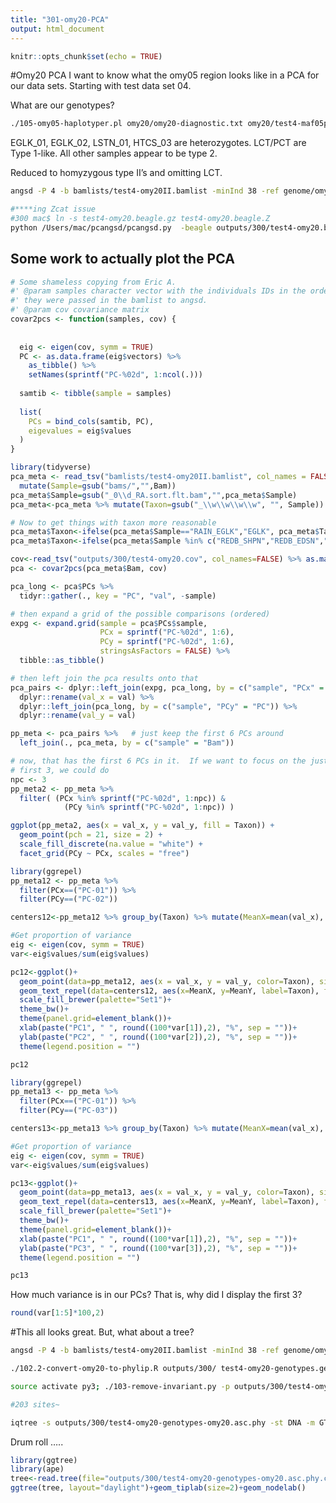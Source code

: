 ```yaml
---
title: "301-omy20-PCA"
output: html_document
---
```


```r
knitr::opts_chunk$set(echo = TRUE)
```

#Omy20 PCA
I want to know what the omy05 region looks like in a PCA for our data sets. Starting with test data set 04.    

What are our genotypes?

```sh
./105-omy05-haplotyper.pl omy20/omy20-diagnostic.txt omy20/test4-maf05p-omy20.geno bamlists/test4.bamlist > omy20/test4-omy20-genotypes.txt
```

EGLK_01, EGLK_02, LSTN_01, HTCS_03 are heterozygotes. LCT/PCT are Type 1-like.
All other samples appear to be type 2.

Reduced to homyzygous type II's and omitting LCT. 

```sh
angsd -P 4 -b bamlists/test4-omy20II.bamlist -minInd 38 -ref genome/omyV6Chr.fasta -out outputs/300/test4-omy20 -GL 1 -doGlf 2 -doMajorMinor 1 -doMaf 2 -SNP_pval 1e-6 -minMapQ 30 -minQ 20 -r  omy20:5446054-18985808

#****ing Zcat issue
#300 mac$ ln -s test4-omy20.beagle.gz test4-omy20.beagle.Z
python /Users/mac/pcangsd/pcangsd.py  -beagle outputs/300/test4-omy20.beagle.Z -admix -o outputs/300/test4-omy20

```

## Some work to actually plot the PCA

```r
# Some shameless copying from Eric A.
#' @param samples character vector with the individuals IDs in the order in which
#' they were passed in the bamlist to angsd.
#' @param cov covariance matrix
covar2pcs <- function(samples, cov) {
  
  
  eig <- eigen(cov, symm = TRUE)
  PC <- as.data.frame(eig$vectors) %>%
    as_tibble() %>%
    setNames(sprintf("PC-%02d", 1:ncol(.)))
  
  samtib <- tibble(sample = samples)
  
  list(
    PCs = bind_cols(samtib, PC),
    eigevalues = eig$values
  )
}
```

```r
library(tidyverse)
pca_meta <- read_tsv("bamlists/test4-omy20II.bamlist", col_names = FALSE) %>% mutate(Bam=gsub("bams/","",X1)) %>% 
  mutate(Sample=gsub("bams/","",Bam))
pca_meta$Sample=gsub("_0\\d_RA.sort.flt.bam","",pca_meta$Sample)
pca_meta<-pca_meta %>% mutate(Taxon=gsub("_\\w\\w\\w\\w", "", Sample)) %>% select(-X1)

# Now to get things with taxon more reasonable
pca_meta$Taxon<-ifelse(pca_meta$Sample=="RAIN_EGLK","EGLK", pca_meta$Taxon)
pca_meta$Taxon<-ifelse(pca_meta$Sample %in% c("REDB_SHPN","REDB_EDSN","REDB_MOHD"),"MRRT", pca_meta$Taxon)

cov<-read_tsv("outputs/300/test4-omy20.cov", col_names=FALSE) %>% as.matrix()
pca <- covar2pcs(pca_meta$Bam, cov)

pca_long <- pca$PCs %>%
  tidyr::gather(., key = "PC", "val", -sample)

# then expand a grid of the possible comparisons (ordered)
expg <- expand.grid(sample = pca$PCs$sample,
                    PCx = sprintf("PC-%02d", 1:6),
                    PCy = sprintf("PC-%02d", 1:6),
                    stringsAsFactors = FALSE) %>%
  tibble::as_tibble()

# then left join the pca results onto that
pca_pairs <- dplyr::left_join(expg, pca_long, by = c("sample", "PCx" = "PC")) %>%
  dplyr::rename(val_x = val) %>%
  dplyr::left_join(pca_long, by = c("sample", "PCy" = "PC")) %>%
  dplyr::rename(val_y = val)

pp_meta <- pca_pairs %>%   # just keep the first 6 PCs around
  left_join(., pca_meta, by = c("sample" = "Bam"))

# now, that has the first 6 PCs in it.  If we want to focus on the just the
# first 3, we could do 
npc <- 3
pp_meta2 <- pp_meta %>%
  filter( (PCx %in% sprintf("PC-%02d", 1:npc)) & 
            (PCy %in% sprintf("PC-%02d", 1:npc)) )

ggplot(pp_meta2, aes(x = val_x, y = val_y, fill = Taxon)) +
  geom_point(pch = 21, size = 2) +
  scale_fill_discrete(na.value = "white") + 
  facet_grid(PCy ~ PCx, scales = "free")


```
  

```r
library(ggrepel)
pp_meta12 <- pp_meta %>%
  filter(PCx==("PC-01")) %>%
  filter(PCy==("PC-02"))

centers12<-pp_meta12 %>% group_by(Taxon) %>% mutate(MeanX=mean(val_x), MeanY=mean(val_y)) %>% select(Taxon, MeanX, MeanY) %>% unique()

#Get proportion of variance
eig <- eigen(cov, symm = TRUE)
var<-eig$values/sum(eig$values)

pc12<-ggplot()+
  geom_point(data=pp_meta12, aes(x = val_x, y = val_y, color=Taxon), size=2, alpha=0.75)+
  geom_text_repel(data=centers12, aes(x=MeanX, y=MeanY, label=Taxon), fontface='bold', size=3)+
  scale_fill_brewer(palette="Set1")+
  theme_bw()+
  theme(panel.grid=element_blank())+
  xlab(paste("PC1", " ", round((100*var[1]),2), "%", sep = ""))+
  ylab(paste("PC2", " ", round((100*var[2]),2), "%", sep = ""))+
  theme(legend.position = "")

pc12
```

```r
library(ggrepel)
pp_meta13 <- pp_meta %>%
  filter(PCx==("PC-01")) %>%
  filter(PCy==("PC-03"))

centers13<-pp_meta13 %>% group_by(Taxon) %>% mutate(MeanX=mean(val_x), MeanY=mean(val_y)) %>% select(Taxon, MeanX, MeanY) %>% unique()

#Get proportion of variance
eig <- eigen(cov, symm = TRUE)
var<-eig$values/sum(eig$values)

pc13<-ggplot()+
  geom_point(data=pp_meta13, aes(x = val_x, y = val_y, color=Taxon), size=2, alpha=0.75)+
  geom_text_repel(data=centers13, aes(x=MeanX, y=MeanY, label=Taxon), fontface='bold', size=3)+
  scale_fill_brewer(palette="Set1")+
  theme_bw()+
  theme(panel.grid=element_blank())+
  xlab(paste("PC1", " ", round((100*var[1]),2), "%", sep = ""))+
  ylab(paste("PC3", " ", round((100*var[3]),2), "%", sep = ""))+
  theme(legend.position = "")

pc13
```

How much variance is in our PCs? That is, why did I display the first 3?


```r
round(var[1:5]*100,2)
```


#This all looks great. But, what about a tree?

```sh

angsd -P 4 -b bamlists/test4-omy20II.bamlist -minInd 38 -ref genome/omyV6Chr.fasta -out outputs/300/test4-omy20-genotypes -doGeno 4 -postCutoff 0.95 -doPost 1 -GL 1 -doGlf 2 -doMajorMinor 1 -doMaf 1 -minMaf 0.05 -SNP_pval 1e-6 -minMapQ 30 -minQ 20 -r  omy20:5446054-18985808

./102.2-convert-omy20-to-phylip.R outputs/300/ test4-omy20-genotypes.geno.gz ./bamlists/test4-omy20II.bamlist

source activate py3; ./103-remove-invariant.py -p outputs/300/test4-omy20-genotypes-omy20.phy -o outputs/300/test4-omy20-genotypes-omy20.asc.phy; source deactivate

#203 sites~

iqtree -s outputs/300/test4-omy20-genotypes-omy20.asc.phy -st DNA -m GTR+G4+F+ASC -bb 1000 -alrt 1000
```

Drum roll .....   


```r
library(ggtree)
library(ape)
tree<-read.tree(file="outputs/300/test4-omy20-genotypes-omy20.asc.phy.contree")
ggtree(tree, layout="daylight")+geom_tiplab(size=2)+geom_nodelab()

```

